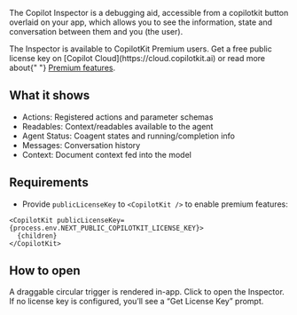 The Copilot Inspector is a debugging aid, accessible from a copilotkit button overlaid on your app, which allows you to see the information, state and conversation between them and you (the user).





<Callout type="info" title="Premium feature">
  The Inspector is available to CopilotKit Premium users. Get a free public
  license key on [Copilot Cloud](https://cloud.copilotkit.ai) or read more about{" "}
  <a href="/premium/overview">Premium features</a>.
</Callout>

## What it shows

- Actions: Registered actions and parameter schemas
- Readables: Context/readables available to the agent
- Agent Status: Coagent states and running/completion info
- Messages: Conversation history
- Context: Document context fed into the model

## Requirements

- Provide `publicLicenseKey` to `<CopilotKit />` to enable premium features:

```tsx
<CopilotKit publicLicenseKey={process.env.NEXT_PUBLIC_COPILOTKIT_LICENSE_KEY}>
  {children}
</CopilotKit>
```

## How to open

A draggable circular trigger is rendered in-app. Click to open the Inspector.
If no license key is configured, you’ll see a “Get License Key” prompt.
